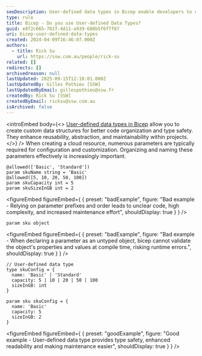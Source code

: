 ```yaml
---
seoDescription: User-defined data types in Bicep enable developers to create custom data structures, enhancing code organization, type safety, and maintainability.
type: rule
title: Bicep - Do you use User-defined Data Types?
guid: e8f2c665-701f-4d11-a939-688b5f6f7f87
uri: bicep-user-defined-data-types
created: 2024-04-09T16:46:07.000Z
authors:
  - title: Rick Su
    url: https://ssw.com.au/people/rick-su
related: []
redirects: []
archivedreason: null
lastUpdated: 2025-09-15T12:18:01.000Z
lastUpdatedBy: Gilles Pothieu [SSW]
lastUpdatedByEmail: gillespothieu@ssw.fr
createdBy: Rick Su [SSW]
createdByEmail: ricksu@ssw.com.au
isArchived: false
---
```


<introEmbed
  body={<>
[User-defined data types in Bicep](https://learn.microsoft.com/en-us/azure/azure-resource-manager/bicep/user-defined-data-types?WT.mc_id=DP-MVP-33518) allow you to create custom data structures for better code organization and type safety. They enhance reusability, abstraction, and maintainability within projects.
  </>}
/>
When creating a cloud resource, numerous parameters are typically required for configuration and customization. Organizing and naming these parameters effectively is increasingly important.

```bicep
@allowed(['Basic', 'Standard'])
param skuName string = 'Basic'
@allowed([5, 10, 20, 50, 100])
param skuCapacity int = 5
param skuSizeInGB int = 2
```

<figureEmbed figureEmbed={ {
  preset: "badExample",
  figure: "Bad example - Relying on parameter prefixes and order leads to unclear code, high complexity, and increased maintenance effort",
  shouldDisplay: true
} } />


```bicep
param sku object
```

<figureEmbed figureEmbed={ {
  preset: "badExample",
  figure: "Bad example - When declaring a parameter as an untyped object, bicep cannot validate the object's properties and values at compile time, risking runtime errors.",
  shouldDisplay: true
} } />


```bicep
// User-defined data type
type skuConfig = {
  name: 'Basic' | 'Standard'
  capacity: 5 | 10 | 20 | 50 | 100
  sizeInGB: int
}

param sku skuConfig = {
  name: 'Basic'
  capacity: 5
  sizeInGB: 2
}
```

<figureEmbed figureEmbed={ {
  preset: "goodExample",
  figure: "Good example - User-defined data type provides type safety, enhanced readability and making maintenance easier",
  shouldDisplay: true
} } />
